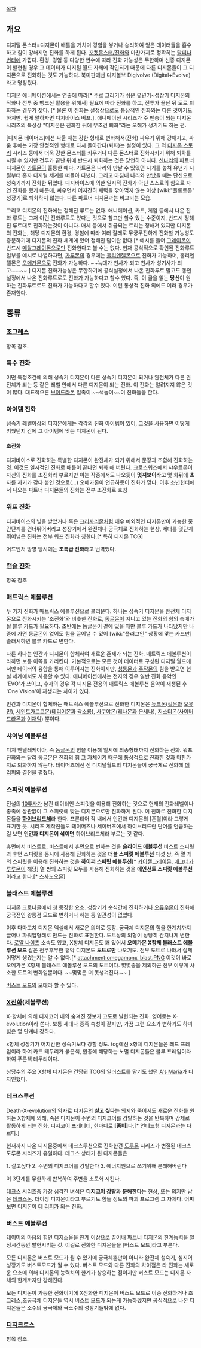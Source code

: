 [[목차]]

== 개요 ==

디지털 몬스터=디지몬이 배틀을 거치며 경험을 쌓거나 승리하여 얻은 데이터들을 흡수하고 힘이 강해지면 진화를 하게 된다. [[포켓몬스터/진화]]와 마찬가지로 정확히는 [[탈피]]나 [[변태]]에 가깝다. 환경, 경험 등 다양한 변수에 따라 진화 가능성은 무한하며 신종 디지몬이 발현될 경우 그 데이터가 디지털 월드 자체에 각인되기 때문에 다른 디지몬들이 그 디지몬으로 진화하는 것도 가능하다. 북미판에선 디지볼브 Digivolve (Digital+Evolve)라고 명칭됬다.

디지몬 애니메이션에서는 연출에 따라[* 주로 그리기가 쉬운 유년기~성장기 디지몬의 작화나 전투 중 뱅크신 활용을 위해서] 필요에 따라 진화를 하고, 전투가 끝난 뒤 도로 퇴화하는 경우가 잦다. [* 물론 이 진화는 설정상으로도 통상적인 진화와는 다른 것이기도 하지만. 쉽게 말하자면 디지바이스 버프.]. 애니메이션 시리즈가 주 팬층이 되는 디지몬 시리즈의 특성상 "디지몬은 진화한 뒤에 무조건 퇴화"라는 오해가 생기기도 하는 편.

[디지몬 테이머즈]에선 싸울 때는 강한 형태로 변화해서(진화) 싸우기 위해 강해지고, 싸움 후에는 가장 안정적인 형태로 다시 돌아간다(퇴화)는 설정이 있다. 그 외 [[디지몬 스토리]] 시리즈 등에서 더욱 강한 몬스터를 키우거나 다른 몬스터로 진화시키기 위해 퇴화를 시킬 수 있지만 전투가 끝난 뒤에 반드시 퇴화하는 것은 당연히 아니다. [[신나리]]의 파트너 디지몬인 [[가트몬]]이 훌륭한 예다. 가트몬은 나리와 만날 수 있었던 시기를 놓쳐 유년기 시절부터 혼자 디지털 세계를 떠돌아 다녔다. 그리고 마침내 나리와 만났을 때는 단신으로 성숙기까지 진화한 뒤였다. 디지바이스에 의한 일시적 진화가 아닌 스스로의 힘으로 자연 진화를 했기 때문에, 싸우면서 어지간히 체력을 깎아먹지 않는 이상 [wiki:"플롯트몬" 성장기]로 퇴화하지 않는다. 다른 파트너 디지몬과는 비교되는 모습.

그리고 디지몬의 진화에는 정해진 루트는 없다. 애니메이션, 카드, 게임 등에서 나온 진화 루트는 그저 이런 진화루트도 있다는 것으로 참고만 할수 있는 수준이지, 반드시 정해진 루트대로 진화하는것이 아니다. 매체 등에서 취급되는 트리는 정해져 있지만 디지몬의 진화는, 해당 디지몬의 환경, 경험에 따라 여러 갈래로 무궁무진하게 진화할 가능성도 충분하기에 디지몬의 진화 체계에 있어 정해진 답이란 없다.[* 예시를 들어 [[그레이몬]]이 반드시 [[메탈그레이몬]]으로만 진화한다고 볼 수는 없다. 현재 공식적으로 확인된 진화루트 일부를 예시로 나열하자면, [[가루몬]]의 경우에는 [[홀리엔젤몬]]으로 진화가 가능하며, 홀리엔젤몬은 [[오메가몬]]으로 진화가 가능하다. ~~늑대가 천사가 되고 천사가 성기사가 되고......~~ ] 디지몬 진화가능성은 무한하기에 공식설정에서 나온 진화루트 말고도 동인설정에서 나온 진화루트로도 진화가 가능하다고 할수 있다. 즉, 이 글을 읽는 '''당신'''이 원하는 진화루트로도 진화가 가능하다고 할수 있다. 
이런 통상적 진화 외에도 여러 경우가 존재한다.

== 종류 ==
=== [[조그레스]] ===
항목 참조.

=== 특수 진화 === 
어떤 특정조건에 의해 성숙기 디지몬이 다른 성숙기 디지몬이 되거나 완전체가 다른 완전체가 되는 등 같은 레벨 안에서 다른 디지몬이 되는 진화. 이 진화는 알려지지 않은 것이 많다. 대표적으론 [[브이드라몬]] 일족이 ~~색놀이~~이 진화들을 한다. 

=== 아이템 진화 === 
성숙기 레벨이상의 디지몬에게는 각각의 진화 아이템이 있어, 그것을 사용하면 어떻게 키웠던지 간에 그 아이템에 맞는 디지몬이 된다.

==== 초진화 ==== 
디지바이스로 진화하는 특별한 디지몬이 완전체가 되기 위해서 문장과 조합해 진화하는 것. 이것도 일시적인 진화로 배틀이 끝나면 퇴화 해 버린다. 
크로스워즈에서 샤우트몬이 자신의 진화를 초진화라 부르지만 이는 작중에서도 나오듯이 '''멋져보이라고''' 몇 화뒤에 '''초'''자를 자기가 갖다 붙인 것으로(…) 오메가몬이 언급하듯이 진화가 맞다. 이후 소년헌터에서 나오는 파트너 디지몬들의 진화는 전부 초진화로 호칭

=== 워프 진화 ===
디지바이스의 빛을 받았거나 혹은 [[크리사리몬]]처럼 매우 예외적인 디지몬만이 가능한 중간단계를 건너뛰어버리고 성장기에서 완전체나 궁극체로 진화하는 현상, 세대를 몇단계 뛰어넘은 진화는 전부 워프 진화라 칭한다.[* 특히 디지몬 TCG]

어드벤처 방영 당시에는 '''초특급 진화'''라고 번역했다.

=== [[캡슐 진화]] ===
항목 참조

=== 매트릭스 에볼루션 ===
두 가지 진화가 매트릭스 에볼루션으로 불리운다. 하나는 성숙기 디지몬을 완전체 디지몬으로 진화시키는 '초진화'와 비슷한 진화로, [[동글몬]]이 지니고 있는 진화의 힘의 촉매가 될 블루 카드가 필요하다. 초반에는 동글몬이 곁에 있을 때만 블루 카드가 나타났지만 나중에 가면 동글몬이 없어도 힘을 끌어낼 수 있어 [wiki:"플러그인" 상황에 맞는 카드만] 슬래시하면 블루 카드로 변한다.

다른 하나는 인간과 디지몬이 합체하여 새로운 존재가 되는 진화. 매트릭스 에볼루션이라하면 보통 이쪽을 가리킨다. 기본적으로는 모든 것이 데이터로 구성된 디지털 월드에서만 데이터의 융합을 통해 이루어지는 진화이지만, [[청룡몬]]과 [[주작몬]]의 힘을 받으면 현실 세계에서도 사용할 수 있다. 애니메이션에서는 전자의 경우 일반 진화 음악인 'EVO'가 쓰이고, 후자의 경우 각 디지몬 전용의 매트릭스 에볼루션 음악이 재생된 후 'One Vision'이 재생되는 차이가 있다.

인간과 디지몬이 합체하는 매트릭스 에볼루션으로 진화한 디지몬은 [[듀크몬]]([[길몬]]과 [[오유민]]), [[세인트가르고몬]]([[테리어몬]]과 [[곽소룡]]), [[사쿠야몬]]([[레나몬]]과 [[은세나]]), [[저스티몬]]([[사이버드라몬]]과 [[이재익]]) 뿐이다.

=== 샤이닝 에볼루션 ===
디지 엔텔레케이아, 즉 [[동글몬]]의 힘을 이용해 일시에 최종형태까지 진화하는 진화. 워프진화와는 달리 동글몬은 진화의 힘 그 자체이기 때문에 통상적으로 진화한 것과 마찬가지로 퇴화하지 않는다. 테이머즈에선 전 디지털월드의 디지몬들이 궁극체로 진화해 [[데 리퍼]]와 결전을 펼쳤다.

=== 스피릿 에볼루션 ===
전설의 [[10투사]]가 남긴 데이터인 스피릿을 이용해 진화하는 것으로 현재의 진화레벨이나 종족에 상관없이 그 스피릿에 맞는 디지몬으로만 진화하게 된다. 이 진화로 진화한 디지몬들을 '''[[하이브리드체]]'''라 한다. 프론티어 작 내에서 인간과 디지몬의 [혼혈]이라 그렇게 표기한 듯. 시리즈 제작진들도 테이머즈나 세이버즈에서 하이브리드란 단어를 언급하는 걸 보면 '''인간과 디지몬이 섞이면''' 하이브리드체라 부르는 것 같다.

휴먼에서 비스트로, 비스트에서 휴먼으로 변하는 것을 '''슬라이드 에볼루션'''
비스트 스피릿과 휴먼 스피릿을 동시에 사용해 진화하는 것을 '''더블 스피릿 에볼루션'''
다섯 쌍, 즉 열 개의 스피릿을 이용해 진화하는 것을 '''하이퍼 스피릿 에볼루션'''[* [[카이젤그레이몬]], [[매그너가루루몬]]이 해당]
열 쌍의 스피릿 모두를 사용해 진화하는 것을 '''에인션트 스피릿 에볼루션'''이라고 한다.[* [[스사노오몬]]]

=== 블래스트 에볼루션 ===
디지몬 크로니클에서 첫 등장한 요소. 성장기가 순식간에 진화하거나 [[오류우몬]]이 진화해 궁극전인 왕룡검 모드로 변하거나 하는 등 일관성이 없었다.

이후 다마고치 디지몬 엑셀에서 새로운 의미로 등장. 궁극체 디지몬의 힘을 한계치까지 끌어내 파워업형태로 만드는 진화로 표현한다. 도트상의 외형이 상당히 간지나게 변한다. [[로얄 나이츠]] 소속도 있고, X항체 디지몬도 꽤 있어서 '''오메가몬 X항체 블래스트 에볼루션 모드''' 같은 전무후무한 흉악 디지몬도 '''도트로만''' 나오기도. 전부 도트로 나와서 실제 어떻게 생겼는지는 알 수 없다.[* attachment:omegamonx_blast.PNG 이것이 바로 오메가몬 X항체 블래스트 에볼루션 모드의 도트이다. 몇몇종을 제외하곤 전부 이렇게 사소한 도트의 변화일뿐이다. ~~몇몇은 더 못생겨진다.~~ ]

[[버스트 모드]]의 모태라 할 수 있다.

=== [[X진화]](제볼루션) ===
X-항체에 의해 디지코어 내의 숨겨진 정보가 고도로 발현되는 진화. 영어로는 X-evolution이라 쓴다. 보통 세대나 종족 속성이 같지만, 가끔 그런 요소가 변하기도 하며 힘은 몇 단계나 강하다.

x항체 성장기가 어지간한 성숙기보다 강할 정도. tcg에선 x항체 디지몬들은 레드 프레임이라 하여 카드 테두리가 붉은색, 원종에 해당하는 노멀 디지몬들은 블루 프레임이라하여 푸른색 테두리이다.

상당수의 주요 X항체 디지몬은 건담워 TCG의 일러스트를 맡기도 했던 [http://prototypeazmax.com/ A's Maria]가 디자인했다.

=== 데크스루션 ===
Death-X-evolution의 약자로 디지몬의 '''살고 싶다'''는 의지와 죽어서도 새로운 진화를 원하는 X항체에 의해, 죽은 디지몬이 주변의 디지코어를 강탈하는 것을 반복하며 강제로 활동하게 되는 진화. 디지코어 프레데터, 한마디로 '''[좀비]'''다.[* 언데드형 디지몬과는 다르다.]

현재까지 나온 디지몬중에서 데크스루션으로 진화한건 [[도루몬]] 시리즈가 변질된 데크스도루몬 시리즈가 유일하다.
데크스 상태가 된 디지몬들은 

1. 살고싶다
2. 주변의 디지코어를 강탈한다
3. 에너지원으로 쓰기위해 분해해버린다

이 3단계를 무한하게 반복하여 주변을 초토화 시킨다.

데크스 시리즈중 가장 심각한 녀석은 '''디지코어 강탈'''과 '''분해한다'''는 현상, 또는 의지만 남은 [[데크스몬]]. 더이상 디지몬이라고 부르기도 힘들 정도의 파괴 프로그램 그 자체다. 어찌보면 디지몬이 [[데 리퍼]]가 되는 진화.

=== 버스트 에볼루션 ===
테이머의 마음의 힘인 디지소울을 한계 이상으로 끌어내 파트너 디지몬의 한계능력을 일정시간동안 발현시키는 것. 이걸로 진화한 디지몬들을 [버스트 모드]라고 부른다.

모든 디지몬은 버스트 모드가 될 수 있기에 궁극체뿐만이 아니라 완전체 성숙기, 심지어 성장기도 버스트모드가 될 수 있다.
버스트 모드와 다른 진화의 차이점은 타 진화는 새로운 요소에 의해 디지몬의 능력치의 한계가 상승하는 점이지만 버스트 모드는 디지몬 자체의 한계까지만 강해진다.

모든 디지몬이 가능한 진화이기에 X진화한 디지몬이 버스트 모드로 이중 진화하거나 조그레스,초궁극체 디지몬들 역시 버스트 모드가 되는게 가능하겠지만 공식적으로 나온 디지몬들은 소수의 궁극체와 극소수의 성장기들밖에 없다. 

=== [[디지크로스]] ===
항목 참조.
